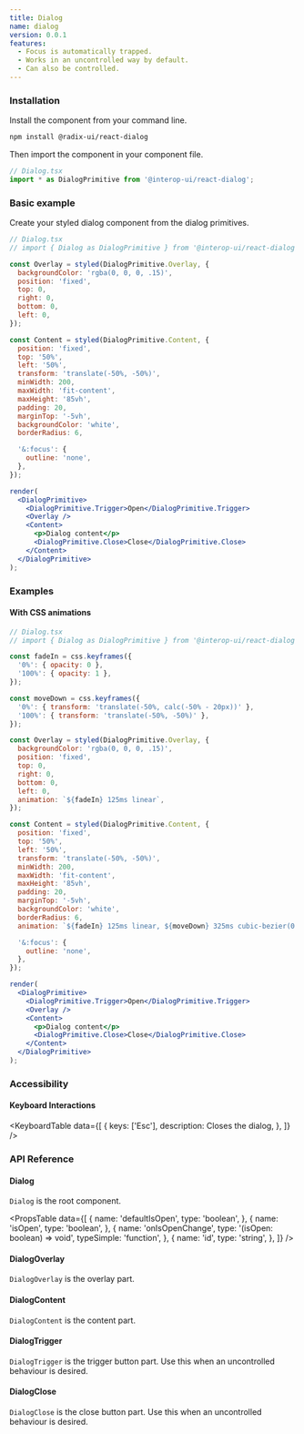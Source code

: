 ```yaml
---
title: Dialog
name: dialog
version: 0.0.1
features:
  - Focus is automatically trapped.
  - Works in an uncontrolled way by default.
  - Can also be controlled.
---
```


### Installation

Install the component from your command line.

```bash
npm install @radix-ui/react-dialog
```

Then import the component in your component file.

```jsx
// Dialog.tsx
import * as DialogPrimitive from '@interop-ui/react-dialog';
```

### Basic example

Create your styled dialog component from the dialog primitives.

```jsx live manual
// Dialog.tsx
// import { Dialog as DialogPrimitive } from '@interop-ui/react-dialog';

const Overlay = styled(DialogPrimitive.Overlay, {
  backgroundColor: 'rgba(0, 0, 0, .15)',
  position: 'fixed',
  top: 0,
  right: 0,
  bottom: 0,
  left: 0,
});

const Content = styled(DialogPrimitive.Content, {
  position: 'fixed',
  top: '50%',
  left: '50%',
  transform: 'translate(-50%, -50%)',
  minWidth: 200,
  maxWidth: 'fit-content',
  maxHeight: '85vh',
  padding: 20,
  marginTop: '-5vh',
  backgroundColor: 'white',
  borderRadius: 6,

  '&:focus': {
    outline: 'none',
  },
});

render(
  <DialogPrimitive>
    <DialogPrimitive.Trigger>Open</DialogPrimitive.Trigger>
    <Overlay />
    <Content>
      <p>Dialog content</p>
      <DialogPrimitive.Close>Close</DialogPrimitive.Close>
    </Content>
  </DialogPrimitive>
);
```

### Examples

#### With CSS animations

```jsx live manual compact
// Dialog.tsx
// import { Dialog as DialogPrimitive } from '@interop-ui/react-dialog';

const fadeIn = css.keyframes({
  '0%': { opacity: 0 },
  '100%': { opacity: 1 },
});

const moveDown = css.keyframes({
  '0%': { transform: 'translate(-50%, calc(-50% - 20px))' },
  '100%': { transform: 'translate(-50%, -50%)' },
});

const Overlay = styled(DialogPrimitive.Overlay, {
  backgroundColor: 'rgba(0, 0, 0, .15)',
  position: 'fixed',
  top: 0,
  right: 0,
  bottom: 0,
  left: 0,
  animation: `${fadeIn} 125ms linear`,
});

const Content = styled(DialogPrimitive.Content, {
  position: 'fixed',
  top: '50%',
  left: '50%',
  transform: 'translate(-50%, -50%)',
  minWidth: 200,
  maxWidth: 'fit-content',
  maxHeight: '85vh',
  padding: 20,
  marginTop: '-5vh',
  backgroundColor: 'white',
  borderRadius: 6,
  animation: `${fadeIn} 125ms linear, ${moveDown} 325ms cubic-bezier(0.22, 1, 0.36, 1)`,

  '&:focus': {
    outline: 'none',
  },
});

render(
  <DialogPrimitive>
    <DialogPrimitive.Trigger>Open</DialogPrimitive.Trigger>
    <Overlay />
    <Content>
      <p>Dialog content</p>
      <DialogPrimitive.Close>Close</DialogPrimitive.Close>
    </Content>
  </DialogPrimitive>
);
```

### Accessibility

#### Keyboard Interactions

<KeyboardTable
  data={[
    {
      keys: ['Esc'],
      description: <span>Closes the dialog</span>,
    },
  ]}
/>

### API Reference

#### Dialog

`Dialog` is the root component.

<PropsTable
  data={[
    {
      name: 'defaultIsOpen',
      type: 'boolean',
    },
    {
      name: 'isOpen',
      type: 'boolean',
    },
    {
      name: 'onIsOpenChange',
      type: '(isOpen: boolean) => void',
      typeSimple: 'function',
    },
    {
      name: 'id',
      type: 'string',
    },
  ]}
/>

#### DialogOverlay

`DialogOverlay` is the overlay part.

#### DialogContent

`DialogContent` is the content part.

#### DialogTrigger

`DialogTrigger` is the trigger button part. Use this when an uncontrolled behaviour is desired.

#### DialogClose

`DialogClose` is the close button part. Use this when an uncontrolled behaviour is desired.
